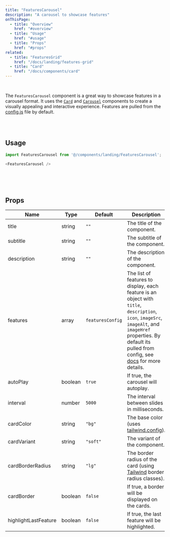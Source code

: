 ```yaml
---
title: "FeaturesCarousel"
description: "A carousel to showcase features"
onThisPage:
  - title: "Overview"
    href: "#overview"
  - title: "Usage"
    href: "#usage"
  - title: "Props"
    href: "#props"
related:
  - title: "FeaturesGrid"
    href: "/docs/landing/features-grid"
  - title: "Card"
    href: "/docs/components/card"
---
```


<div id="overview" />

<div className="max-md:hidden flex flex-col w-full items-center justify-center gap-8">
    <FeaturesCarousel />
</div>

<br />

The `FeaturesCarousel` component is a great way to showcase features in a carousel format. It uses the [`Card`](/docs/components/card)
and [`Carousel`](/docs/components/carousel) components to create a visually appealing and interactive experience. Features
are pulled from the [config.js](/docs/features/config) file by default.

<br />
<br />
<Divider />
<div id="usage" />

## Usage

```js
import FeaturesCarousel from '@/components/landing/FeaturesCarousel';

<FeaturesCarousel />
```

<br />
<br />
<br />
<Divider />

<div id="props" />

## Props

| Name                 | Type    | Default          | Description                                                                                                                                                                                                                                 |
|----------------------|---------|------------------|---------------------------------------------------------------------------------------------------------------------------------------------------------------------------------------------------------------------------------------------|
| title                | string  | `""`             | The title of the component.                                                                                                                                                                                                                 |
| subtitle             | string  | `""`             | The subtitle of the component.                                                                                                                                                                                                              |
| description          | string  | `""`             | The description of the component.                                                                                                                                                                                                           |
| features             | array   | `featuresConfig` | The list of features to display, each feature is an object with `title`, `description`, `icon`, `imageSrc`, `imageAlt`, and `imageHref` properties. By default its pulled from config, see [docs](/docs/features/config#landing-page) for more details. |
| autoPlay             | boolean | `true`           | If true, the carousel will autoplay.                                                                                                                                                                                                        |
| interval             | number  | `5000`           | The interval between slides in milliseconds.                                                                                                                                                                                                |
| cardColor            | string  | `"bg"`           | The base color (uses [tailwind.config](/docs/features/config#color-theme)).                                                                                                                                                                             |
| cardVariant          | string  | `"soft"`         | The variant of the component.                                                                                                                                                                                                               |
| cardBorderRadius     | string  | `"lg"`           | The border radius of the card (using [Tailwind](https://tailwindcss.com) border radius classes).                                                                                                                                            |
| cardBorder           | boolean | `false`          | If true, a border will be displayed on the cards.                                                                                                                                                                                           |
| highlightLastFeature | boolean | `false`          | If true, the last feature will be highlighted.                                                                                                                                                                                              |
